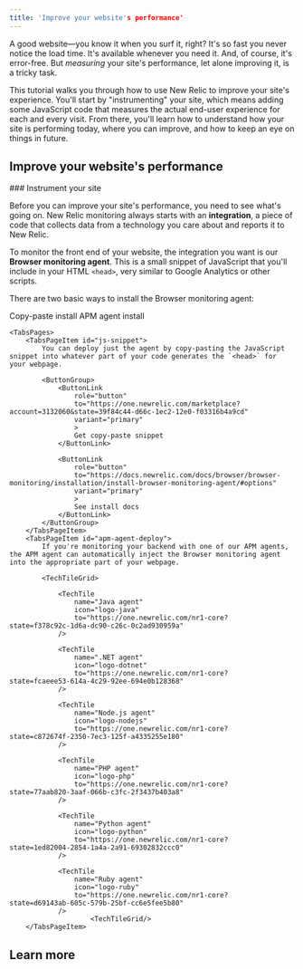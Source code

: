 ```yaml
---
title: 'Improve your website's performance'
---
```

A good website—you know it when you surf it, right? It's so fast you never notice the load time. It's available whenever you need it. And, of course, it's error-free. But _measuring_ your site's performance, let alone improving it, is a tricky task.

This tutorial walks you through how to use New Relic to improve your site's experience. You'll start by "instrumenting" your site, which means adding some JavaScript code that measures the actual end-user experience for each and every visit. From there, you'll learn how to understand how your site is performing today, where you can improve, and how to keep an eye on things in future.

## Improve your website's performance

<Steps>

<Step>
### Instrument your site

Before you can improve your site's performance, you need to see what's going on. New Relic monitoring always starts with an **integration**, a piece of code that collects data from a technology you care about and reports it to New Relic. 

To monitor the front end of your website, the integration you want is our **Browser monitoring agent**. This is a small snippet of JavaScript that you'll include in your HTML `<head>`, very similar to Google Analytics or other scripts. 

There are two basic ways to install the Browser monitoring agent: 

<Tabs stacked>
    <TabsBar>
        <TabsBarItem id="js-snippet">Copy-paste install<TabsBarItem>
        <TabsBarItem id="apm-agent-deploy">APM agent install<TabsBarItem>
    </TabsBar>

    <TabsPages>
        <TabsPageItem id="js-snippet">
            You can deploy just the agent by copy-pasting the JavaScript snippet into whatever part of your code generates the `<head>` for your webpage.

            <ButtonGroup>
                <ButtonLink
                    role="button"
                    to="https://one.newrelic.com/marketplace?account=3132060&state=39f84c44-d66c-1ec2-12e0-f03316b4a9cd"
                    variant="primary"
                    >
                    Get copy-paste snippet
                </ButtonLink>

                <ButtonLink
                    role="button"
                    to="https://docs.newrelic.com/docs/browser/browser-monitoring/installation/install-browser-monitoring-agent/#options"
                    variant="primary"
                    >
                    See install docs
                </ButtonLink>
            </ButtonGroup>
        </TabsPageItem>
        <TabsPageItem id="apm-agent-deploy">
            If you're monitoring your backend with one of our APM agents, the APM agent can automatically inject the Browser monitoring agent into the appropriate part of your webpage.

            <TechTileGrid>

                <TechTile
                    name="Java agent"
                    icon="logo-java"
                    to="https://one.newrelic.com/nr1-core?  state=f378c92c-1d6a-dc90-c26c-0c2ad930959a"
                />

                <TechTile
                    name=".NET agent"
                    icon="logo-dotnet"
                    to="https://one.newrelic.com/nr1-core?  state=fcaeee53-614a-4c29-92ee-694e0b128368"
                />

                <TechTile
                    name="Node.js agent"
                    icon="logo-nodejs"
                    to="https://one.newrelic.com/nr1-core?  state=c872674f-2350-7ec3-125f-a4335255e180"
                />

                <TechTile
                    name="PHP agent"
                    icon="logo-php"
                    to="https://one.newrelic.com/nr1-core?  state=77aab820-3aaf-066b-c3fc-2f3437b403a8"
                />

                <TechTile
                    name="Python agent"
                    icon="logo-python"
                    to="https://one.newrelic.com/nr1-core?  state=1ed82004-2854-1a4a-2a91-69302832ccc0"
                />

                <TechTile
                    name="Ruby agent"
                    icon="logo-ruby"
                    to="https://one.newrelic.com/nr1-core?  state=d69143ab-605c-579b-25bf-cc6e5fee5b80"
                />
                        <TechTileGrid/>
        </TabsPageItem>
</Step>

</Steps>

## Learn more